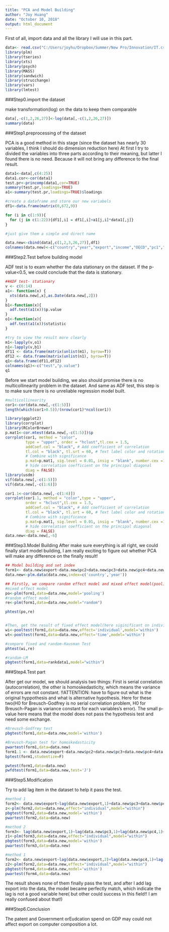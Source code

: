 ---
title: "PCA and Model Building"
author: "Joy Huang"
date: "October 10, 2018"
output: html_document
---

First of all, import data and all the library I will use in this part.

```{r setup, include=FALSE}
data<- read.csv("C:/Users/joyhu/Dropbox/Summer/New Pro/Innovation/IT.csv")
library(plm)
library(tseries)
library(xts)
library(psych)
library(MASS)
library(sandwich)
library(strucchange)
library(vars)
library(lmtest)
```


###Step0.import the dataset

make transformation(log) on the data to keep them comparable

```{r, echo=FALSE}
data[,-c(1,2,26,27)]<-log(data[,-c(1,2,26,27)])
summary(data)
```

###Step1.preprocessing of the dataset

PCA is a good method in this stage (since the dataset has nearly 30 variables, I think I should do dimension reduction here)
At first I try to divided the variables into three parts according to their meaning, but latter I found there is no need. Because it will not bring any difference to the final result.

```{r, echo=FALSE}
data1<-data[,c(4:25)]
data1.cor<-cor(data1)
test.pr<-princomp(data1,cor=TRUE) 
summary(test.pr,loadings=TRUE)
a1<-summary(test.pr,loadings=TRUE)$loadings

#create a dataframe and store our new variabels
df1<-data.frame(matrix(0,672,9))

for (i in c(1:9)){
  for (j in c(1:22)){df1[,i] = df1[,i]+a1[j,i]*data1[,j]}
}

#just give them a simple and direct name

data.new<-cbind(data[,c(1,2,3,26,27)],df1)
colnames(data.new)<-c("country","year","export","income","OECD","pc1","pc2","pc3","pc4","pc5","pc6","pc7","pc8","pc9")

```

###Step2.Test before building model

ADF test is to exam whether the data stationary on the dataset. If the p-value<0.5, we could conclude that the data is stationary.

```{r,echo=False}
##ADF test- stationary
v <- c(6:14)
a1<- function(x) {
  xts(data.new[,x],as.Date(data.new[,2]))
}
b1<-function(x){
  adf.test(a1(x))$p.value
}
o1<-function(x){
  adf.test(a1(x))$statistic
}

#try to view the result more clearly
m1<-lapply(v,o1)
n1<-lapply(v,b1)
df11 <- data.frame(matrix(unlist(m1), byrow=T))
df12 <- data.frame(matrix(unlist(n1), byrow=T))
q1<-data.frame(df11,df12)
colnames(q1)<-c("test","p.value")
q1
```

Before we start model building, we also should promise there is no multicollinearity problem in the dataset. And same as ADF test, this step is to make sure there is no unreliable regression model built.

```{r,echo=False}
#multicollinearity
cor1<-cor(data.new[,-c(1:5)])
length(which(cor1>0.5))/(nrow(cor1)*ncol(cor1))

library(ggplot2)
library(corrplot)
library(RColorBrewer)
p.mat1<-cor.mtest(data.new[,-c(1:5)])$p
corrplot(cor1, method = "color",
         type = "upper", order = "hclust",tl.cex = 1.5,
         addCoef.col = "black", # Add coefficient of correlation
         tl.col = "black", tl.srt = 60, # Text label color and rotation
         # Combine with significance 
         p.mat=p.mat1, sig.level = 0.01, insig = "blank", number.cex =1.1, pch.col="grey",
         # hide correlation coefficient on the principal diagonal
         diag = FALSE)
library(usdm)
vif(data.new[,-c(1:5)])
vif(data.new[,-c(1:6)])

cor1.1<-cor(data.new[,-c(1:6)])
corrplot(cor1.1, method = "color",type = "upper",
         order = "hclust",tl.cex = 1.5,
         addCoef.col = "black", # Add coefficient of correlation
         tl.col = "black", tl.srt = 60, # Text label color and rotation
         # Combine with significance 
         p.mat=p.mat1, sig.level = 0.01, insig = "blank", number.cex =1.5,
         # hide correlation coefficient on the principal diagonal
         diag = FALSE)
data.new<-data.new[,-6]
```

###Step3.Model Building
After make sure everything is all right, we could finally start model building, I am really exciting to figure out whether PCA will make any difference on the finally result!

```{r,echo=False}
## Model building and set index
form1<- data.new$export~data.new$pc2+data.new$pc3+data.new$pc4+data.new$pc5+data.new$pc6+data.new$pc7+data.new$pc8+data.new$pc9
data.new<-plm.data(data.new,index=c('country','year'))

## Firstly, we compare random effect model and mixed effect model(pool)
#mixed effect model
po<-plm(form1,data=data.new,model='pooling')
#random effect model
re<-plm(form1,data=data.new,model="random")

phtest(po,re)


#Then, get the result of fixed effect model(here siginificant on individual level but not significant on time level)
wi<-pooltest(form1,data=data.new,effect='individual',model='within')
wt<-pooltest(form1,data=data.new,effect='time',model='within')

#compare fixed and random-Hausman Test
phtest(wi,re)

#random-LM
pbgtest(form1,data=rankdata1,model="within")

```


###Step4.Test part

After get our model, we should analysis two things: First is serial correlation (autocorrelation), the other is homoskedasticity, which means the variance of errors are not constant. !!ATTENTION: have to figure out what is the original hyppothesis and what is alternative hypothesis. Here for these two(H0 for Breusch-Godfrey is no serial correlation problem, H0 for Breusch-Pagan is variance constant for each variables's error). The small p-value here means that the model does not pass the hypothesis test and need some exchange.

```{r,echo=False}
#Breusch-Godfrey test
pbgtest(form1,data=data.new,model='within')

#Breusch-Pagan test for homoskedasticity
pwartest(form1,data=data.new)
form1.1 <- data.new$export~data.new$pc2+data.new$pc3+data.new$pc4+data.new$pc5+data.new$pc6+data.new$pc7+data.new$pc8+data.new$pc9+factor(data.new$country)
bptest(form1,studentize=F)

pwtest(form1,data=data.new)
pwfdtest(form1,data=data.new,test='J')
```

###Step5.Modification

Try to add lag item in the dataset to help it pass the test.

```{r,echo=False}
#method 1
form2<- data.new$export~lag(data.new$export,1)+data.new$pc3+data.new$pc4+data.new$pc6+data.new$pc7+data.new$pc8+data.new$pc9
z<-plm(form2,data=data.new,effect="individual",model="within")
pbgtest(form2,data=data.new,model='within')
pwartest(form2,data=data.new)

#method 2
form3<- lag(data.new$export,1)~lag(data.new$pc3,1)+lag(data.new$pc4,1)+lag(data.new$pc6,1)+lag(data.new$pc7,1)+lag(data.new$pc8,1)+lag(data.new$pc9,1)
z1<-plm(form3,data=data.new,effect="individual",model="within")
pbgtest(form3,data=data.new,model='within')
pwartest(form3,data=data.new)

#method 1
form2<- data.new$export~lag(data.new$export,2)+lag(data.new$pc4,1)+lag(data.new$pc6,1)+lag(data.new$pc7,1)+lag(data.new$pc8,1)+lag(data.new$pc9,1)
z2<-plm(form2,data=data.new,effect="individual",model="within")
pbgtest(form4,data=data.new,model='within')
pwartest(form4,data=data.new)
```

The result shows none of them finally pass the test, and after I add lag export into the data, the model became perfectly match, which indicate the lag is not a good variable here( but other could success in this field!! I am really confused about that!)

###Step6.Conclusion

The patent and Government orEudcation spend on GDP may could not affect export on computer composition a lot.